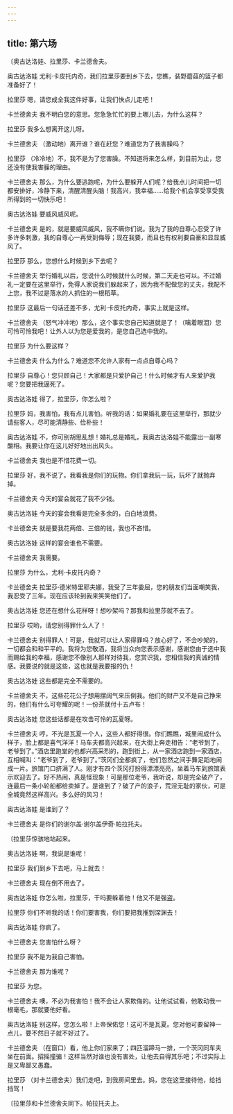 ```yaml
---
---
---
```

title: 第六场
---




〔奥古达洛娃、拉里莎、卡兰德舍夫。





奥古达洛娃 尤利·卡皮托内奇，我们拉里莎要到乡下去，您瞧，装野蘑菇的篮子都准备好了！

拉里莎 嗯，请您成全我这件好事，让我们快点儿走吧！

卡兰德舍夫 我不明白您的意思。您急急忙忙的要上哪儿去，为什么这样？

拉里莎 我多么想离开这儿呀。

卡兰德舍夫 （激动地）离开谁？谁在赶您？难道您为了我害臊吗？

拉里莎 （冷冷地）不，我不是为了您害臊。不知道将来怎么样，到目前为止，您还没有使我害臊的理由。

卡兰德舍夫 那么，为什么要逃跑呢，为什么要躲开人们呢？给我点儿时间把一切都安排好，冷静下来，清醒清醒头脑！我高兴，我幸福……给我个机会享受享受我所得到的一切快乐吧！

奥古达洛娃 要威风威风呢。

卡兰德舍夫 是的，就是要威风威风，我不瞒你们说。我为了我的自尊心忍受了许多许多刺激，我的自尊心一再受到侮辱；现在我要，而且也有权利要自豪和显显威风了。

拉里莎 那么，您想什么时候到乡下去呢？

卡兰德舍夫 举行婚礼以后，您说什么时候就什么时候，第二天走也可以。不过婚礼一定要在这里举行，免得人家说我们躲起来了，因为我不配做您的丈夫，我配不上您，我不过是落水的人抓住的一根稻草。

拉里莎 这最后一句话还差不多，尤利·卡皮托内奇，事实上就是这样。

卡兰德舍夫 （怒气冲冲地）那么，这个事实您自己知道就是了！（噙着眼泪）您可怜可怜我吧！让外人以为您是爱我的，是您自己选中我的。

拉里莎 为什么要这样？

卡兰德舍夫 什么为什么？难道您不允许人家有一点点自尊心吗？

拉里莎 自尊心！您只顾自己！大家都是只爱护自己！什么时候才有人来爱护我呢？您要把我逼死了。

奥古达洛娃 得了，拉里莎，你怎么啦？

拉里莎 妈，我害怕，我有点儿害怕。听我的话：如果婚礼要在这里举行，那就少请些客人，尽可能清静些、俭朴些！

奥古达洛娃 不，你可别胡思乱想！婚礼总是婚礼，我奥古达洛娃不能露出一副寒酸相。我要让你在这儿好好地出出风头。

卡兰德舍夫 我也是不惜花费一切。

拉里莎 好，我不说了。我看我是你们的玩物。你们拿我玩一玩，玩坏了就抛弃掉。

卡兰德舍夫 今天的宴会就花了我不少钱。

奥古达洛娃 今天的宴会我看是完全多余的，白白地浪费。

卡兰德舍夫 就是要我花两倍、三倍的钱，我也不吝惜。

奥古达洛娃 这样的宴会谁也不需要。

卡兰德舍夫 我需要。

拉里莎 为什么，尤利·卡皮托内奇？

卡兰德舍夫 拉里莎·德米特里耶夫娜，我受了三年委屈，您的朋友们当面嘲笑我，我忍受了三年。现在应该轮到我来笑笑他们了。

奥古达洛娃 您还在想什么花样呀！想吵架吗？那我和拉里莎就不去了。

拉里莎 哎哟，请您别得罪什么人了！

卡兰德舍夫 别得罪人！可是，我就可以让人家得罪吗？放心好了，不会吵架的，一切都会和和平平的。我将为您敬酒，我将当众向您表示感谢，感谢您由于选中我而赐给我的幸福，感谢您不像别人那样对待我，您赏识我，您相信我的真诚的情感。我要说的就是这些，这也就是我要报的仇！

奥古达洛娃 这些都是完全不需要的。

卡兰德舍夫 不，这些花花公子想用摆阔气来压倒我。他们的财产又不是自己挣来的，他们有什么可夸耀的呢！一份茶就付十五卢布！

奥古达洛娃 您这些话都是在攻击可怜的瓦夏呀。

卡兰德舍夫 哼，不光是瓦夏一个人，这些人都好得很。你们瞧瞧，城里闹成什么样子，脸上都是喜气洋洋！马车夫都高兴起来，在大街上奔走相告：“老爷到了，老爷到了。”酒店里跑堂的也都兴高采烈的，跑到街上，从一家酒店跑到一家酒店，互相喊叫：“老爷到了，老爷到了。”茨冈们全都疯了，他们忽然之间手舞足蹈地闹成一片。旅馆门口挤满了人。刚才有四个茨冈打扮得漂漂亮亮，坐着马车到旅馆表示欢迎去了。好不热闹，真是怪现象！可是那位老爷，我听说，却是完全破产了，连最后一条小轮船都给卖掉了。是谁到了？破了产的浪子，荒淫无耻的家伙，可是全城竟然这样高兴。多么好的风习！

奥古达洛娃 是谁到了？

卡兰德舍夫 是你们的谢尔盖·谢尔盖伊奇·帕拉托夫。

〔拉里莎惊骇地站起来。

奥古达洛娃 啊，我说是谁呢！

拉里莎 我们到乡下去吧，马上就去！

卡兰德舍夫 现在倒不用去了。

奥古达洛娃 你怎么啦，拉里莎，干吗要躲着他！他又不是强盗。

拉里莎 你们不听我的话！你们要害我，你们要把我推到深渊去！

奥古达洛娃 你疯了。

卡兰德舍夫 您害怕什么呀？

拉里莎 我不是为我自己害怕。

卡兰德舍夫 那为谁呢？

拉里莎 为您。

卡兰德舍夫 噢，不必为我害怕！我不会让人家欺侮的。让他试试看，他敢动我一根毫毛，那就要他好看。

奥古达洛娃 别这样，您怎么啦！上帝保佑您！这可不是瓦夏。您对他可要留神一点儿，要不然日子就不好过了。

卡兰德舍夫 （在窗口）看，他上你们家来了；四匹溜蹄马一排，一个茨冈同车夫坐在前面。招摇撞骗！这样当然对谁也没有害处，让他去自得其乐吧；不过实际上是又卑鄙又愚蠢。

拉里莎 （对卡兰德舍夫）我们走吧，到我房间里去。妈，您在这里接待他，给挡挡驾！

〔拉里莎和卡兰德舍夫同下。帕拉托夫上。